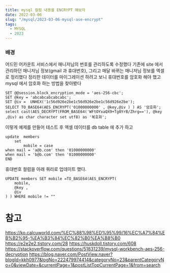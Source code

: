 ```yaml
---
title: mysql 컬럼 내용을 ENCRYPT 해보자
date: 2022-03-06
slug: "/mysql/2023-03-06-mysql-ase-encrypt"
tags:
  - MYSQL
  - 2023
---
```


### 배경

어드민 어카운트 서비스에서 매니저님의 번호를 관리하도록 수정했다
기존에 site 에서 관리하던 매니저님 정보(gmail 과 휴대번호),
그리고 매달 바뀌는 매니저님 정보를 엑셀로 정리했다
정리한 데이터를 마이그레이션 하려고 보니
휴대번호를 암호화 해야 했고
mysql 에서 암호화 하는 방법을 찾아봤다
```
SET @@session.block_encryption_mode = 'aes-256-cbc';
SET @key = 'abcabcabcabcabc';
SET @iv =  UNHEX('1c56d926e2be1c56d926e2be1c56d926e2be');
SELECT TO_BASE64(AES_ENCRYPT('01000000000' , @key,@iv ) ) AS '암호화';
select cast(AES_DECRYPT(FROM_BASE64('WFtOYxaQX9+Tg0YrB/Zhrg=='), @key ,@iv) as char character set utf8) as '복호화';
```
이렇게 예제를 만들어 테스트 후
엑셀 데이터를 db table 에 추가 하고
```
update  members
    set
        mobile = case
when mail = 'a@b.com' then '01000000000'
when mail = 'b@b.com' then '01000000000'
END
```
휴대번호 컬럼을 아래 쿼리로 업데이트 했다.
```
UPDATE members SET mobile =TO_BASE64(AES_ENCRYPT(
    mobile,
    @key ,
    @iv
) ) WHERE mobile != ""
```

# 참고
https://ko.calcuworld.com/%EC%88%98%ED%95%99/16%EC%A7%84%EB%B2%95-%EA%B3%84%EC%82%B0%EA%B8%B0
https://e2e2e2.tistory.com/28
https://huskdoll.tistory.com/608
https://stackoverflow.com/questions/51831239/mysql-workbench-aes-256-decryption
https://blog.naver.com/PostView.naver?blogId=kkh0977&logNo=222479974414&categoryNo=23&parentCategoryNo=0&viewDate=&currentPage=1&postListTopCurrentPage=1&from=search